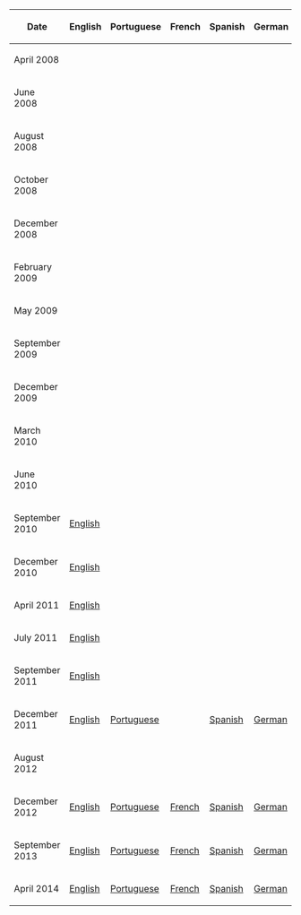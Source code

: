 {{NeedSWFs}}
{{CPW|Notice Board}}

<center>
{|class="wikitable"
!Date!!English!!Portuguese!!French!!Spanish!!German!!Russian
|-
|April 2008||{{n/a|English}}||{{n/a}}||{{n/a}}||{{n/a}}||{{n/a}}||{{n/a}}
|-
|June 2008||{{n/a|English}}||{{n/a}}||{{n/a}}||{{n/a}}||{{n/a}}||{{n/a}}
|-
|August 2008||{{n/a|English}}||{{n/a}}||{{n/a}}||{{n/a}}||{{n/a}}||{{n/a}}
|-
|October 2008||{{n/a|English}}||{{n/a|Portuguese}}||{{n/a}}||{{n/a}}||{{n/a}}||{{n/a}}
|-
|December 2008||{{n/a|English}}||{{n/a|Portuguese}}||{{n/a}}||{{n/a}}||{{n/a}}||{{n/a}}
|-
|February 2009||{{n/a|English}}||{{n/a|Portuguese}}||{{n/a|French}}||{{n/a}}||{{n/a}}||{{n/a}}
|-
|May 2009||{{n/a|English}}||{{n/a|Portuguese}}||{{n/a|French}}||{{n/a}}||{{n/a}}||{{n/a}}
|-
|September 2009||{{n/a|English}}||{{n/a|Portuguese}}||{{n/a|French}}||{{n/a}}||{{n/a}}||{{n/a}}
|-
|December 2009||{{n/a|English}}||{{n/a|Portuguese}}||{{n/a|French}}||{{n/a}}||{{n/a}}||{{n/a}}
|-
|March 2010||{{n/a|English}}||{{n/a|Portuguese}}||{{n/a|French}}||{{n/a}}||{{n/a}}||{{n/a}}
|-
|June 2010||{{n/a|English}}||{{n/a|Portuguese}}||{{n/a|French}}||{{n/a}}||{{n/a}}||{{n/a}}
|-
|September 2010||[[Media:ENCloseupsCorkboard-Sep2010.swf|English]]||{{n/a|Portuguese}}||{{n/a|French}}||{{n/a}}||{{n/a}}||{{n/a}}
|-
|December 2010||[[Media:CorkboardDec2010.swf|English]]||{{n/a|Portuguese}}||{{n/a|French}}||{{n/a|Spanish}}||{{n/a}}||{{n/a}}
|-
|April 2011||[[Media:CorkboardApr2011.swf|English]]||{{n/a|Portuguese}}||{{n/a|French}}||{{n/a|Spanish}}||{{n/a}}||{{n/a}}
|-
|July 2011||[[Media:CorkboardJul2011.swf|English]]||{{n/a|Portuguese}}||{{n/a|French}}||{{n/a|Spanish}}||{{n/a}}||{{n/a}}
|-
|September 2011||[[Media:CorkboardSep2011.swf|English]]||{{n/a|Portuguese}}||{{n/a|French}}||{{n/a|Spanish}}||{{n/a}}||{{n/a}}
|-
|December 2011||[[Media:CorkboardDec2011.swf|English]]||[[Media:CorkboardDec2011PT.swf|Portuguese]]||{{n/a|French}}||[[Media:CorkboardDec2011ES.swf|Spanish]]||[[Media:CorkboardDec2011DE.swf|German]]||{{n/a}}
|-
|August 2012||{{n/a|English}}||{{n/a|Portuguese}}||{{n/a|French}}||{{n/a|Spanish}}||{{n/a|German}}||{{n/a}}
|-
|December 2012||[[Media:ENCloseUpsCorkboardDec2012.swf|English]]||[[Media:PTCloseUpsCorkboardDec2012.swf|Portuguese]]||[[Media:FRCloseUpsCorkboardDec2012.swf|French]]||[[Media:ESCloseUpsCorkboardDec2012.swf|Spanish]]||[[Media:DECloseUpsCorkboardDec2012.swf|German]]||{{n/a}}
|-
|September 2013||[[Media:ENCloseUpsCorkboardSept2013.swf|English]]||[[Media:PTCloseUpsCorkboardSept2013.swf|Portuguese]]||[[Media:FRCloseUpsCorkboardSept2013.swf|French]]||[[Media:ESCloseUpsCorkboardSept2013.swf|Spanish]]||[[Media:DECloseUpsCorkboardSept2013.swf|German]]||{{n/a}}
|-
|April 2014||[[Media:CorkboardApr2014EN.swf|English]]||[[Media:CorkboardApr2014PT.swf|Portuguese]]||[[Media:CorkboardApr2014FR.swf|French]]||[[Media:CorkboardApr2014ES.swf|Spanish]]||[[Media:CorkboardApr2014DE.swf|German]]||[[Media:CorkboardApr2014RU.swf|Russian]]
|}
</center>
